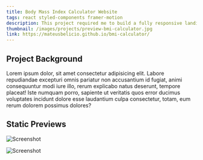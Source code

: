 ```yaml
---
title: Body Mass Index Calculator Website
tags: react styled-components framer-motion 
description: This project required me to build a fully responsive landing page to the designs provided. I used HTML5, along with CSS Grid and JavaScript for the areas that required interactivity, such as the testimonial slider.
thumbnail: /images/projects/preview-bmi-calculator.jpg
link: https://mateusbelicio.github.io/bmi-calculator/
---
```


## Project Background

Lorem ipsum dolor, sit amet consectetur adipisicing elit. Labore repudiandae excepturi omnis pariatur non accusantium id fugiat, animi consequuntur modi iure illo, rerum explicabo natus deserunt, tempore placeat! Iste numquam porro, sapiente ut veritatis quos error ducimus voluptates incidunt dolore esse laudantium culpa consectetur, totam, eum rerum dolorem possimus dolores?

## Static Previews

![Screenshot](/images/projects/preview-bmi-calculator.jpg)

![Screenshot](/images/projects/preview-bmi-calculator.jpg)
